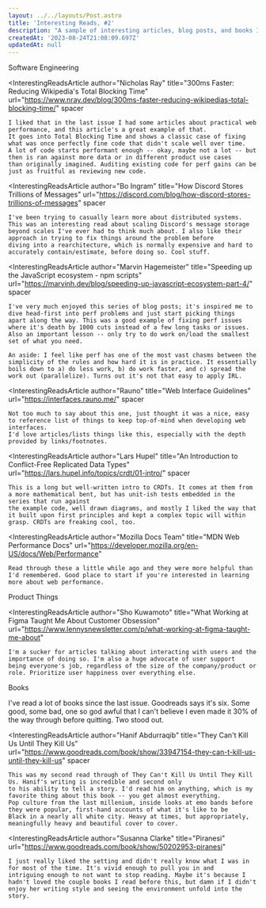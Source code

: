```yaml
---
layout: ../../layouts/Post.astro
title: 'Interesting Reads, #2'
description: "A sample of interesting articles, blog posts, and books I've read recently."
createdAt: '2023-08-24T21:08:09.697Z'
updatedAt: null
---
```


<InterestingReadsIntro
    customText="This one's almost all engineering and books. I've been going on social media less since my (former) platform of choice is in rapid
    freefall towards assured death, so I haven't come across as many interesting things as I normally would. A generous colleague gave me a Bluesky invite that I've failed to do anything with,
    I tried Mastodon, I tried Threads, but really I just miss the little place that I'd created and I miss the things that I'd come across while browsing there. I should really give Bluesky a try,
    but to be honest I've quite enjoyed being on my phone less. /shrug"
/>

<InterestingReadsCategoryHeader>Software Engineering</InterestingReadsCategoryHeader>

<InterestingReadsArticle
    author="Nicholas Ray"
    title="300ms Faster: Reducing Wikipedia's Total Blocking Time"
    url="https://www.nray.dev/blog/300ms-faster-reducing-wikipedias-total-blocking-time/"
    spacer
>
    I liked that in the last issue I had some articles about practical web performance, and this article's a great example of that.
    It goes into Total Blocking Time and shows a classic case of fixing what was once perfectly fine code that didn't scale well over time.
    A lot of code starts performant enough -- okay, maybe not a lot -- but then is ran against more data or in different product use cases
    than originally imagined. Auditing existing code for perf gains can be just as fruitful as reviewing new code.
</InterestingReadsArticle>

<InterestingReadsArticle
    author="Bo Ingram"
    title="How Discord Stores Trillions of Messages"
    url="https://discord.com/blog/how-discord-stores-trillions-of-messages"
    spacer
>
    I've been trying to casually learn more about distributed systems. This was an interesting read about scaling Discord's message storage
    beyond scales I've ever had to think much about. I also like their approach in trying to fix things around the problem before
    diving into a rearchitecture, which is normally expensive and hard to accurately contain/estimate, before doing so. Cool stuff.
</InterestingReadsArticle>

<InterestingReadsArticle
    author="Marvin Hagemeister"
    title="Speeding up the JavaScript ecosystem - npm scripts"
    url="https://marvinh.dev/blog/speeding-up-javascript-ecosystem-part-4/"
    spacer
>
    I've very much enjoyed this series of blog posts; it's inspired me to dive head-first into perf problems and just start picking things
    apart along the way. This was a good example of fixing perf issues where it's death by 1000 cuts instead of a few long tasks or issues.
    Also an important lesson -- only try to do work on/load the smallest set of what you need.
    
    An aside: I feel like perf has one of the most vast chasms between the simplicity of the rules and how hard it is in practice. It essentially
    boils down to a) do less work, b) do work faster, and c) spread the work out (parallelize). Turns out it's not that easy to apply IRL.
</InterestingReadsArticle>

<InterestingReadsArticle
    author="Rauno"
    title="Web Interface Guidelines"
    url="https://interfaces.rauno.me/"
    spacer
>
    Not too much to say about this one, just thought it was a nice, easy to reference list of things to keep top-of-mind when developing web interfaces.
    I'd love articles/lists things like this, especially with the depth provided by links/footnotes.
</InterestingReadsArticle>

<InterestingReadsArticle
    author="Lars Hupel"
    title="An Introduction to Conflict-Free Replicated Data Types"
    url="https://lars.hupel.info/topics/crdt/01-intro/"
    spacer
>
    This is a long but well-written intro to CRDTs. It comes at them from a more mathematical bent, but has unit-ish tests embedded in the series that run against
    the example code, well drawn diagrams, and mostly I liked the way that it built upon first principles and kept a complex topic will within
    grasp. CRDTs are freaking cool, too.
</InterestingReadsArticle>

<InterestingReadsArticle
    author="Mozilla Docs Team"
    title="MDN Web Performance Docs"
    url="https://developer.mozilla.org/en-US/docs/Web/Performance"
>
    Read through these a little while ago and they were more helpful than I'd remembered. Good place to start if you're interested in learning
    more about web performance.
</InterestingReadsArticle>

<InterestingReadsCategoryHeader>Product Things</InterestingReadsCategoryHeader>

<InterestingReadsArticle
    author="Sho Kuwamoto"
    title="What Working at Figma Taught Me About Customer Obsession"
    url="https://www.lennysnewsletter.com/p/what-working-at-figma-taught-me-about"
>
    I'm a sucker for articles talking about interacting with users and the importance of doing so. I'm also a huge advocate of user support
    being everyone's job, regardless of the size of the company/product or role. Prioritize user happiness over everything else.
</InterestingReadsArticle>

<InterestingReadsCategoryHeader>Books</InterestingReadsCategoryHeader>

I've read a lot of books since the last issue. Goodreads says it's six. Some good, some bad, one so god awful that I can't believe I even made it 30% of
the way through before quitting. Two stood out.

<InterestingReadsArticle
    author="Hanif Abdurraqib"
    title="They Can't Kill Us Until They Kill Us"
    url="https://www.goodreads.com/book/show/33947154-they-can-t-kill-us-until-they-kill-us"
    spacer
>
    This was my second read through of They Can't Kill Us Until They Kill Us. Hanif's writing is incredible and second only 
    to his ability to tell a story. I'd read him on anything, which is my favorite thing about this book -- you get almost everything.
    Pop culture from the last millenium, inside looks at emo bands before they were popular, first-hand accounts of what it's like to be
    Black in a nearly all white city. Heavy at times, but appropriately, meaningfully heavy and beautiful cover to cover.
</InterestingReadsArticle>

<InterestingReadsArticle
    author="Susanna Clarke"
    title="Piranesi"
    url="https://www.goodreads.com/book/show/50202953-piranesi"
>
    I just really liked the setting and didn't really know what I was in for most of the time. It's vivid enough to pull you in and
    intriguing enough to not want to stop reading. Maybe it's because I hadn't loved the couple books I read before this, but damn if I didn't
    enjoy her writing style and seeing the environment unfold into the story.
</InterestingReadsArticle>
